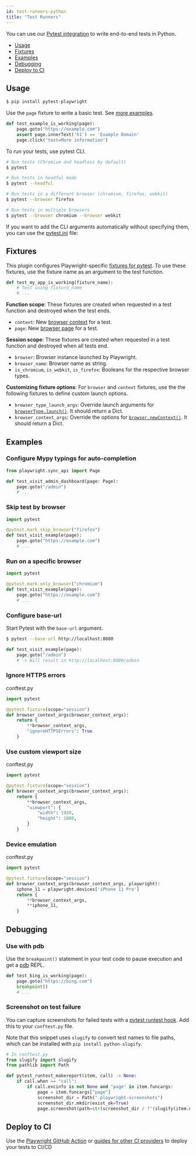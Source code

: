 ```yaml
---
id: test-runners-python
title: "Test Runners"
---
```


You can use our [Pytest integration](https://github.com/microsoft/playwright-pytest) to write end-to-end tests in Python.

- [Usage](#usage)
- [Fixtures](#fixtures)
- [Examples](#examples)
- [Debugging](#debugging)
- [Deploy to CI](#deploy-to-ci)

## Usage

```sh
$ pip install pytest-playwright
```

Use the `page` fixture to write a basic test. See [more examples](#examples).

```py
def test_example_is_working(page):
    page.goto("https://example.com")
    assert page.innerText('h1') == 'Example Domain'
    page.click("text=More information")
```

To run your tests, use pytest CLI.

```sh
# Run tests (Chromium and headless by default)
$ pytest

# Run tests in headful mode
$ pytest --headful

# Run tests in a different browser (chromium, firefox, webkit)
$ pytest --browser firefox

# Run tests in multiple browsers
$ pytest --browser chromium --browser webkit
```

If you want to add the CLI arguments automatically without specifying them, you can use the [pytest.ini](https://docs.pytest.org/en/stable/reference.html#ini-options-ref) file:

## Fixtures

This plugin configures Playwright-specific [fixtures for pytest](https://docs.pytest.org/en/latest/fixture.html). To use these fixtures, use the fixture name as an argument to the test function.

```py
def test_my_app_is_working(fixture_name):
    # Test using fixture_name
    # ...
```

**Function scope**: These fixtures are created when requested in a test function and destroyed when the test ends.
- `context`: New [browser context](https://playwright.dev/#path=docs%2Fcore-concepts.md&q=browser-contexts) for a test.
- `page`: New [browser page](https://playwright.dev/#path=docs%2Fcore-concepts.md&q=pages-and-frames) for a test.

**Session scope**: These fixtures are created when requested in a test function and destroyed when all tests end.
- `browser`: Browser instance launched by Playwright.
- `browser_name`: Browser name as string.
- `is_chromium`, `is_webkit`, `is_firefox`: Booleans for the respective browser types.

**Customizing fixture options**: For `browser` and `context` fixtures, use the the following fixtures to define custom launch options.
- `browser_type_launch_args`: Override launch arguments for [`browserType.launch()`](https://playwright.dev/#path=docs%2Fapi.md&q=browsertypelaunchoptions). It should return a Dict.
- `browser_context_args`: Override the options for [`browser.newContext()`](https://playwright.dev/#path=docs%2Fapi.md&q=browsernewcontextoptions). It should return a Dict.

## Examples

### Configure Mypy typings for auto-completion

```py
from playwright.sync_api import Page

def test_visit_admin_dashboard(page: Page):
    page.goto("/admin")
    # ...
```

### Skip test by browser

```py
import pytest

@pytest.mark.skip_browser("firefox")
def test_visit_example(page):
    page.goto("https://example.com")
    # ...
```

### Run on a specific browser

```py
import pytest

@pytest.mark.only_browser("chromium")
def test_visit_example(page):
    page.goto("https://example.com")
    # ...
```

### Configure base-url

Start Pytest with the `base-url` argument.

```sh
$ pytest --base-url http://localhost:8080
```

```py
def test_visit_example(page):
    page.goto("/admin")
    # -> Will result in http://localhost:8080/admin
```

### Ignore HTTPS errors

conftest.py

```py
import pytest

@pytest.fixture(scope="session")
def browser_context_args(browser_context_args):
    return {
        **browser_context_args,
        "ignoreHTTPSErrors": True
    }
```

### Use custom viewport size

conftest.py

```py
import pytest

@pytest.fixture(scope="session")
def browser_context_args(browser_context_args):
    return {
        **browser_context_args,
        "viewport": {
            "width": 1920,
            "height": 1080,
        }
    }
```

### Device emulation

conftest.py

```py
import pytest

@pytest.fixture(scope="session")
def browser_context_args(browser_context_args, playwright):
    iphone_11 = playwright.devices['iPhone 11 Pro']
    return {
        **browser_context_args,
        **iphone_11,
    }
```

## Debugging

### Use with pdb

Use the `breakpoint()` statement in your test code to pause execution and get a [pdb](https://docs.python.org/3/library/pdb.html) REPL.

```py
def test_bing_is_working(page):
    page.goto("https://bing.com")
    breakpoint()
    # ...
```

### Screenshot on test failure

You can capture screenshots for failed tests with a [pytest runtest hook](https://docs.pytest.org/en/6.1.0/reference.html?highlight=pytest_runtest_makereport#test-running-runtest-hooks). Add this to your `conftest.py` file.

Note that this snippet uses `slugify` to convert test names to file paths, which can be installed with `pip install python-slugify`.

```py
# In conftest.py
from slugify import slugify
from pathlib import Path

def pytest_runtest_makereport(item, call) -> None:
    if call.when == "call":
        if call.excinfo is not None and "page" in item.funcargs:
            page = item.funcargs["page"]
            screenshot_dir = Path(".playwright-screenshots")
            screenshot_dir.mkdir(exist_ok=True)
            page.screenshot(path=str(screenshot_dir / f"{slugify(item.nodeid)}.png"))
```

## Deploy to CI

Use the [Playwright GitHub Action](https://github.com/microsoft/playwright-github-action) or [guides for other CI providers](https://playwright.dev/#path=docs%2Fci.md&q=) to deploy your tests to CI/CD

[Accessibility]: ./api/class-accessibility.mdx "Accessibility"
[Browser]: ./api/class-browser.mdx "Browser"
[BrowserContext]: ./api/class-browsercontext.mdx "BrowserContext"
[BrowserServer]: ./api/class-browserserver.mdx "BrowserServer"
[BrowserType]: ./api/class-browsertype.mdx "BrowserType"
[CDPSession]: ./api/class-cdpsession.mdx "CDPSession"
[ChromiumBrowser]: ./api/class-chromiumbrowser.mdx "ChromiumBrowser"
[ChromiumBrowserContext]: ./api/class-chromiumbrowsercontext.mdx "ChromiumBrowserContext"
[ChromiumCoverage]: ./api/class-chromiumcoverage.mdx "ChromiumCoverage"
[ConsoleMessage]: ./api/class-consolemessage.mdx "ConsoleMessage"
[Dialog]: ./api/class-dialog.mdx "Dialog"
[Download]: ./api/class-download.mdx "Download"
[ElementHandle]: ./api/class-elementhandle.mdx "ElementHandle"
[FileChooser]: ./api/class-filechooser.mdx "FileChooser"
[FirefoxBrowser]: ./api/class-firefoxbrowser.mdx "FirefoxBrowser"
[Frame]: ./api/class-frame.mdx "Frame"
[JSHandle]: ./api/class-jshandle.mdx "JSHandle"
[Keyboard]: ./api/class-keyboard.mdx "Keyboard"
[Logger]: ./api/class-logger.mdx "Logger"
[Mouse]: ./api/class-mouse.mdx "Mouse"
[Page]: ./api/class-page.mdx "Page"
[Playwright]: ./api/class-playwright.mdx "Playwright"
[Request]: ./api/class-request.mdx "Request"
[Response]: ./api/class-response.mdx "Response"
[Route]: ./api/class-route.mdx "Route"
[Selectors]: ./api/class-selectors.mdx "Selectors"
[TimeoutError]: ./api/class-timeouterror.mdx "TimeoutError"
[Touchscreen]: ./api/class-touchscreen.mdx "Touchscreen"
[Video]: ./api/class-video.mdx "Video"
[WebKitBrowser]: ./api/class-webkitbrowser.mdx "WebKitBrowser"
[WebSocket]: ./api/class-websocket.mdx "WebSocket"
[Worker]: ./api/class-worker.mdx "Worker"
[Element]: https://developer.mozilla.org/en-US/docs/Web/API/element "Element"
[Evaluation Argument]: ./core-concepts.mdx#evaluationargument "Evaluation Argument"
[Promise]: https://developer.mozilla.org/en-US/docs/Web/JavaScript/Reference/Global_Objects/Promise "Promise"
[iterator]: https://developer.mozilla.org/en-US/docs/Web/JavaScript/Reference/Iteration_protocols "Iterator"
[origin]: https://developer.mozilla.org/en-US/docs/Glossary/Origin "Origin"
[selector]: https://developer.mozilla.org/en-US/docs/Web/CSS/CSS_Selectors "selector"
[Serializable]: https://developer.mozilla.org/en-US/docs/Web/JavaScript/Reference/Global_Objects/JSON/stringify#Description "Serializable"
[UIEvent.detail]: https://developer.mozilla.org/en-US/docs/Web/API/UIEvent/detail "UIEvent.detail"
[UnixTime]: https://en.wikipedia.org/wiki/Unix_time "Unix Time"
[xpath]: https://developer.mozilla.org/en-US/docs/Web/XPath "xpath"

[Array]: https://developer.mozilla.org/en-US/docs/Web/JavaScript/Reference/Global_Objects/Array "Array"
[boolean]: https://developer.mozilla.org/en-US/docs/Web/JavaScript/Data_structures#Boolean_type "Boolean"
[Buffer]: https://nodejs.org/api/buffer.html#buffer_class_buffer "Buffer"
[ChildProcess]: https://nodejs.org/api/child_process.html "ChildProcess"
[Error]: https://nodejs.org/api/errors.html#errors_class_error "Error"
[EventEmitter]: https://nodejs.org/api/events.html#events_class_eventemitter "EventEmitter"
[function]: https://developer.mozilla.org/en-US/docs/Web/JavaScript/Reference/Global_Objects/Function "Function"
[Map]: https://developer.mozilla.org/en-US/docs/Web/JavaScript/Reference/Global_Objects/Map "Map"
[null]: https://developer.mozilla.org/en-US/docs/Web/JavaScript/Reference/Global_Objects/null "null"
[number]: https://developer.mozilla.org/en-US/docs/Web/JavaScript/Data_structures#Number_type "Number"
[Object]: https://developer.mozilla.org/en-US/docs/Web/JavaScript/Reference/Global_Objects/Object "Object"
[Promise]: https://developer.mozilla.org/en-US/docs/Web/JavaScript/Reference/Global_Objects/Promise "Promise"
[Readable]: https://nodejs.org/api/stream.html#stream_class_stream_readable "Readable"
[RegExp]: https://developer.mozilla.org/en-US/docs/Web/JavaScript/Reference/Global_Objects/RegExp "RegExp"
[string]: https://developer.mozilla.org/en-US/docs/Web/JavaScript/Data_structures#String_type "string"
[URL]: https://nodejs.org/api/url.html "URL"